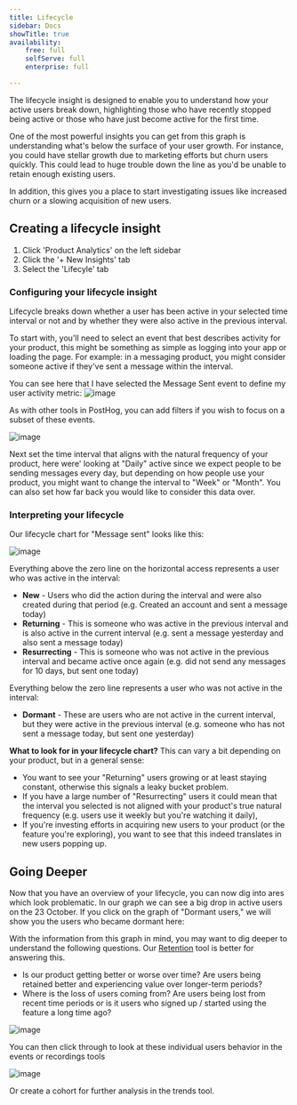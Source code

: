 ```yaml
---
title: Lifecycle
sidebar: Docs
showTitle: true
availability:
    free: full
    selfServe: full
    enterprise: full

---
```


The lifecycle insight is designed to enable you to understand how your active users break down, highlighting those who have recently stopped being active or those who have just become active for the first time.

One of the most powerful insights you can get from this graph is understanding what's below the surface of your user growth. For instance, you could have stellar growth due to marketing efforts but churn users quickly. This could lead to huge trouble down the line as you'd be unable to retain enough existing users.

In addition, this gives you a place to start investigating issues like increased churn or a slowing acquisition of new users.

## Creating a lifecycle insight

1. Click 'Product Analytics' on the left sidebar
1. Click the '+ New Insights' tab
1. Select the 'Lifecyle' tab

### Configuring your lifecycle insight

Lifecycle breaks down whether a user has been active in your selected time interval or not and by whether they were also active in the previous interval.

To start with, you'll need to select an event that best describes activity for your product, this might be something as simple as logging into your app or loading the page. For example: in a messaging product, you might consider someone active if they've sent a message within the interval.

You can see here that I have selected the Message Sent event to define my user activity metric:
![image](https://user-images.githubusercontent.com/85295485/139204932-dfd438d7-cb86-407c-8a0e-efb6a906f3d3.png)

As with other tools in PostHog, you can add filters if you wish to focus on a subset of these events.

![image](https://user-images.githubusercontent.com/85295485/139205269-21790a9d-6f4c-471a-ae0a-76b2b6557646.png)

Next set the time interval that aligns with the natural frequency of your product, here were' looking at "Daily" active since we expect people to be sending messages every day, but depending on how people use your product, you might want to change the interval to "Week" or "Month". You can also set how far back you would like to consider this data over.

### Interpreting your lifecycle

Our lifecycle chart for "Message sent" looks like this:

![image](https://user-images.githubusercontent.com/85295485/139205374-d891ef11-2ed2-4e92-abcb-80726795d881.png)

Everything above the zero line on the horizontal access represents a user who was active in the interval:

-   **New** - Users who did the action during the interval and were also created during that period (e.g. Created an account and sent a message today)
-   **Returning** - This is someone who was active in the previous interval and is also active in the current interval (e.g. sent a message yesterday and also sent a message today)
-   **Resurrecting** - This is someone who was not active in the previous interval and became active once again (e.g. did not send any messages for 10 days, but sent one today)

Everything below the zero line represents a user who was not active in the interval:

-   **Dormant** - These are users who are not active in the current interval, but they were active in the previous interval (e.g. someone who has not sent a message today, but sent one yesterday)

**What to look for in your lifecycle chart?**
This can vary a bit depending on your product, but in a general sense:

-   You want to see your "Returning" users growing or at least staying constant, otherwise this signals a leaky bucket problem.
-   If you have a large number of "Resurrecting" users it could mean that the interval you selected is not aligned with your product's true natural frequency (e.g. users use it weekly but you're watching it daily),
-   If you're investing efforts in acquiring new users to your product (or the feature you're exploring), you want to see that this indeed translates in new users popping up.

## Going Deeper

Now that you have an overview of your lifecycle, you can now dig into ares which look problematic. In our graph we can see a big drop in active users on the 23 October. If you click on the graph of "Dormant users," we will show you the users who became dormant here:

With the information from this graph in mind, you may want to dig deeper to understand the following questions. Our [Retention](retention) tool is better for answering this.

-   Is our product getting better or worse over time? Are users being retained better and experiencing value over longer-term periods?
-   Where is the loss of users coming from? Are users being lost from recent time periods or is it users who signed up / started using the feature a long time ago?

![image](https://user-images.githubusercontent.com/85295485/139206407-40bfa178-76d8-47a5-8482-fbf0f682c1d6.png)

You can then click through to look at these individual users behavior in the events or recordings tools

![image](https://user-images.githubusercontent.com/85295485/139206528-bbdce478-97d9-48ad-888d-3220b50e2b42.png)

Or create a cohort for further analysis in the trends tool.
